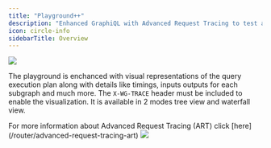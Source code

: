 ```yaml
---
title: "Playground++"
description: "Enhanced GraphiQL with Advanced Request Tracing to test and optimize your queries"
icon: circle-info
sidebarTitle: Overview
---
```


<Frame caption="Enhanced GraphiQL Playground">
  <img src="/images/studio/image-15.png" />
</Frame>

The playground is enchanced with visual representations of the query execution plan along with details like timings, inputs outputs for each subgraph and much more. The `X-WG-TRACE` header must be included to enable the visualization. It is available in 2 modes tree view and waterfall view.

<Info>
  For more information about Advanced Request Tracing (ART) click
  [here](/router/advanced-request-tracing-art)
</Info>

<Frame caption="Waterfall View">
  <img src="/images/studio/image-16.png" />
</Frame>
